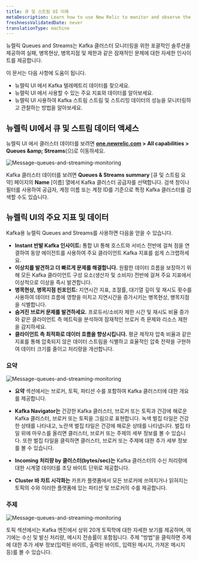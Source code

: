 ```yaml
---
title: 큐 및 스트림 UI 이해
metaDescription: Learn how to use New Relic to monitor and observe the performance of your Kafka message queues and streaming data.
freshnessValidatedDate: never
translationType: machine
---
```


뉴렐릭 Queues and Streams는 Kafka 클러스터 모니터링을 위한 포괄적인 솔루션을 제공하여 실패, 병목현상, 병목지점 및 제한과 같은 잠재적인 문제에 대한 자세한 인사이트를 제공합니다.

이 문서는 다음 사항에 도움이 됩니다.

* 뉴렐릭 UI 에서 Kafka 텔레메트리 데이터를 찾으세요.
* 뉴렐릭 UI 에서 사용할 수 있는 주요 지표와 데이터를 알아보세요.
* 뉴렐릭 UI 사용하여 Kafka 스트림 스트림 및 스트리밍 데이터의 성능을 모니터링하고 관찰하는 방법을 알아보세요.

## 뉴렐릭 UI에서 큐 및 스트림 데이터 액세스

뉴렐릭 UI 에서 클러스터 데이터를 보려면 <DNT>**[one.newrelic.com](https://one.newrelic.com/) &gt; All capabilities &gt; Queues &amp;amp; Streams**</DNT>(으)로 이동하세요.

<img title="Message-queues-and-streaming-monitoring" alt="Message-queues-and-streaming-monitoring" src="/images/message-queues-streaming.webp" />

Kafka 클러스터 데이터를 보려면 **Queues &amp; Streams summary** \[큐 및 스트림 요약] 페이지의 **Name** \[이름] 열에서 Kafka 클러스터 공급자를 선택합니다. 검색 창이나 필터를 사용하여 공급자, 계정 이름 또는 계정 ID를 기준으로 특정 Kafka 클러스터를 검색할 수도 있습니다.

## 뉴렐릭 UI의 주요 지표 및 데이터

Kafka용 뉴렐릭 Queues and Streams를 사용하면 다음을 얻을 수 있습니다.

* **Instant 반발 Kafka 인사이트:** 통합 UI 통해 호스트와 서비스 전반에 걸쳐 점을 연결하여 동양 에이전트를 사용하여 주요 클라이언트 Kafka 지표를 쉽게 스크랩하세요.
* **이상치를 발견하고 더 빠르게 문제를 해결합니다.** 원활한 데이터 흐름을 보장하기 위해 모든 Kafka 클라이언트 구성 요소(생산자 및 소비자) 전반에 걸쳐 주요 지표에서 이상적으로 이상을 즉시 발견합니다.
* **병목현상, 병목지점 핀포인트:** 지연시간 지표, 조절률, 대기열 깊이 및 재시도 횟수를 사용하여 데이터 흐름에 영향을 미치고 지연시간을 증가시키는 병목현상, 병목지점을 식별합니다.
* **숨겨진 브로커 문제를 발견하세요.** 프로듀서/소비자 제한 시간 및 재시도 비율 증가와 같은 클라이언트 측 메트릭을 분석하여 잠재적인 브로커 측 문제와 리소스 제한을 감지하세요.
* **클라이언트 측 최적화로 데이터 흐름을 향상시킵니다.** 평균 제작자 압축 비율과 같은 지표를 통해 압축되지 않은 데이터 스트림을 식별하고 효율적인 압축 전략을 구현하여 데이터 크기를 줄이고 처리량을 개선합니다.

### 요약

<img title="Message-queues-and-streaming-monitoring" alt="Message-queues-and-streaming-monitoring" src="/images/kafka-monitoring.webp" />

* **요약** 섹션에서는 브로커, 토픽, 파티션 수를 포함하여 Kafka 클러스터에 대한 개요를 제공합니다.

* **Kafka Navigator는** 건강한 Kafka 클러스터, 브로커 또는 토픽과 건강에 해로운 Kafka 클러스터, 브로커 또는 토픽을 그림으로 표현합니다. 녹색 벌집 타일은 건강한 상태를 나타내고, 노란색 벌집 타일은 건강에 해로운 상태를 나타냅니다. 벌집 타일 위에 마우스를 올리면 클러스터, 브로커 또는 주제의 세부 정보를 볼 수 있습니다. 또한 벌집 타일을 클릭하면 클러스터, 브로커 또는 주제에 대한 추가 세부 정보를 볼 수 있습니다.

* **Incoming 처리량 by 클러스터(bytes/sec)는** Kafka 클러스터의 수신 처리량에 대한 시계열 데이터를 초당 바이트 단위로 제공합니다.

* **Cluster 바 차트 시각화는** 카프카 플랫폼에서 모든 브로커에 쓰여지거나 읽혀지는 토픽의 수와 이러한 플랫폼에 있는 파티션 및 브로커의 수를 제공합니다.

### 주제

<img title="Message-queues-and-streaming-monitoring" alt="Message-queues-and-streaming-monitoring" src="/images/kafka-topics.webp" />

토픽 섹션에서는 Kafka 엔진에서 상위 20개 토픽학에 대한 자세한 보기를 제공하며, 여기에는 수신 및 발신 처리량, 메시지 전송률이 포함됩니다. 주제 &quot;방법&quot;을 클릭하면 주제에 대한 추가 세부 정보(입력된 바이트, 출력된 바이트, 입력된 메시지, 가져온 메시지 등)를 볼 수 있습니다.